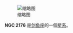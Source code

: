 {{NGCInfoBox|NGCID=NGC 2176|發現者=約翰·弗里德里希·威廉·赫歇爾|發現日期=1837年1月3日|其他編號=ESO 86-SC50|曆元=J2000.0|赤經=6時1分19.4秒
|赤緯=-66°51'12"|星座=剑鱼座|星體=星系|星等=|表面亮度=|藍等=}}
[[File:NGC_2176_DSS.jpg|缩略图]]

'''NGC 2176''' 是[[剑鱼座|剑鱼座]]的一個[[星系|星系]]。

{{NGCReference|2176}}
{{Catalogs|NGC=2176}}